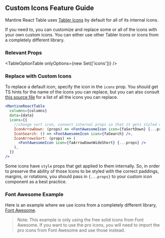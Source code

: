 
<Head>
  <title>Custom Icons Feature Guide - Mantine React Table Docs</title>
  <meta
    name="description"
    content="How to use custom icons such as from Font Awesome in Mantine React Table"
  />
</Head>

## Custom Icons Feature Guide

Mantine React Table uses [Tabler Icons](https://tabler-icons.io/) by default for all of its internal icons.

If you need to, you can customize and replace some or all of the icons with your own custom icons. You can either use other Tabler Icons or icons from a completely different library.

### Relevant Props

<TableOptionTable onlyOptions={new Set(['icons'])} />

### Replace with Custom Icons

To replace a default icon, specify the icon in the `icons` prop. You should get TS hints for the name of the icons you can replace, but you can also consult [this source file](https://github.com/KevinVandy/mantine-react-table/blob/main/packages/mantine-react-table/src/icons.ts) for a list of all the icons you can replace.

```jsx
<MantineReactTable
  columns={columns}
  data={data}
  icons={{
    //change sort icon, connect internal props so that it gets styled correctly
    IconArrowDown: (props) => <FontAwesomeIcon icon={faSortDown} {...props} />,
    IconSearch: () => <FontAwesomeIcon icon={faSearch} />,
    IconArrowsSort: (props) => (
      <FontAwesomeIcon icon={faArrowDownWideShort} {...props} />
    ),
  }}
/>
```

Some icons have `style` props that get applied to them internally. So, in order to preserve the ability of those Icons to be styled with the correct paddings, margins, or rotations, you should pass in `{...props}` to your custom icon component as a best practice.

### Font Awesome Example

Here is an example where we use icons from a completely different library, [Font Awesome](https://fontawesome.com/).

> Note: This example is only using the free solid icons from Font Awesome. If you want to use the pro icons, you will need to import the pro icons from Font Awesome and use those instead.

<Example />
